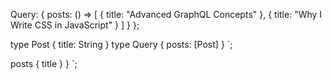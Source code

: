 
  Query: {
    posts: () => [
      { title: "Advanced GraphQL Concepts" },
      { title: "Why I Write CSS in JavaScript" }
    ]
  }
};

  type Post {
    title: String
  }
  type Query {
    posts: [Post]
  }
`;

  posts {
    title
  }
}
`;

<div style={{ height: "25rem", border: "1px solid #e0e0e0" }}>
  <GraphiQLSpark query={query} resolvers={resolvers} typeDefs={typeDefs} />
</div>
